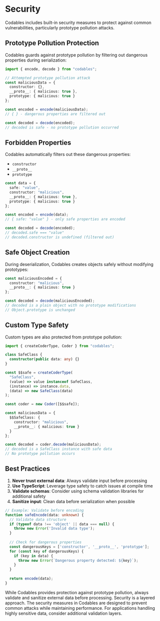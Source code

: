 
# Security

Codables includes built-in security measures to protect against common vulnerabilities, particularly prototype pollution attacks.

## Prototype Pollution Protection

Codables guards against prototype pollution by filtering out dangerous properties during serialization:

```typescript
import { encode, decode } from "codables";

// Attempted prototype pollution attack
const maliciousData = {
  constructor: {},
  __proto__: { malicious: true },
  prototype: { malicious: true }
};

const encoded = encode(maliciousData);
// { } - dangerous properties are filtered out

const decoded = decode(encoded);
// decoded is safe - no prototype pollution occurred
```

## Forbidden Properties

Codables automatically filters out these dangerous properties:

- `constructor`
- `__proto__`
- `prototype`

```typescript
const data = {
  safe: "value",
  constructor: "malicious",
  __proto__: { malicious: true },
  prototype: { malicious: true }
};

const encoded = encode(data);
// { safe: "value" } - only safe properties are encoded

const decoded = decode(encoded);
// decoded.safe === "value"
// decoded.constructor is undefined (filtered out)
```

## Safe Object Creation

During deserialization, Codables creates objects safely without modifying prototypes:

```typescript
const maliciousEncoded = {
  constructor: "malicious",
  __proto__: { malicious: true }
};

const decoded = decode(maliciousEncoded);
// decoded is a plain object with no prototype modifications
// Object.prototype is unchanged
```

## Custom Type Safety

Custom types are also protected from prototype pollution:

```typescript
import { createCoderType, Coder } from "codables";

class SafeClass {
  constructor(public data: any) {}
}

const $$safe = createCoderType(
  "SafeClass",
  (value) => value instanceof SafeClass,
  (instance) => instance.data,
  (data) => new SafeClass(data)
);

const coder = new Coder([$$safe]);

const maliciousData = {
  $$SafeClass: {
    constructor: "malicious",
    __proto__: { malicious: true }
  }
};

const decoded = coder.decode(maliciousData);
// decoded is a SafeClass instance with safe data
// No prototype pollution occurs
```

## Best Practices

1. **Never trust external data**: Always validate input before processing
2. **Use TypeScript**: Leverage type safety to catch issues at compile time
3. **Validate schemas**: Consider using schema validation libraries for additional safety
4. **Sanitize input**: Clean data before serialization when possible

```typescript
// Example: Validate before encoding
function safeEncode(data: unknown) {
  // Validate data structure
  if (typeof data !== 'object' || data === null) {
    throw new Error('Invalid data type');
  }
  
  // Check for dangerous properties
  const dangerousKeys = ['constructor', '__proto__', 'prototype'];
  for (const key of dangerousKeys) {
    if (key in data) {
      throw new Error(`Dangerous property detected: ${key}`);
    }
  }
  
  return encode(data);
}
```

<Callout type="warning">
While Codables provides protection against prototype pollution, always validate and sanitize external data before processing. Security is a layered approach.
</Callout>

<Callout type="info">
The security measures in Codables are designed to prevent common attacks while maintaining performance. For applications handling highly sensitive data, consider additional validation layers.
</Callout>
